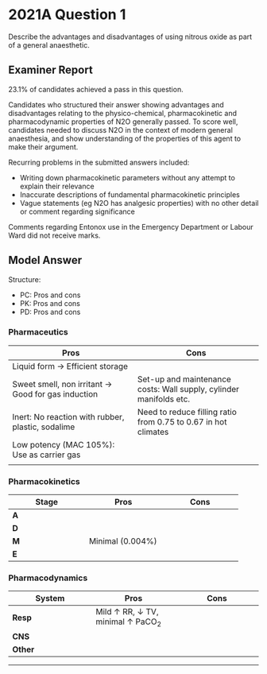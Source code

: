 # 2021A Question 1

Describe the advantages and disadvantages of using nitrous oxide as part of a general anaesthetic.


## Examiner Report

23.1% of candidates achieved a pass in this question.

Candidates who structured their answer showing advantages and disadvantages relating to the physico-chemical, pharmacokinetic and pharmacodynamic properties of N2O generally passed. To score well, candidates needed to discuss N2O in the context of modern general anaesthesia, and show understanding of the properties of this agent to make their argument.


Recurring problems in the submitted answers included:

* Writing down pharmacokinetic parameters without any attempt to explain their relevance
* Inaccurate descriptions of fundamental pharmacokinetic principles
* Vague statements (eg N2O has analgesic properties) with no other detail or comment regarding significance


Comments regarding Entonox use in the Emergency Department or Labour Ward did not receive marks.

## Model Answer

Structure:

* PC: Pros and cons
* PK: Pros and cons
* PD: Pros and cons

### Pharmaceutics


|Pros|Cons|
| -- | -- |
| Liquid form → Efficient storage|<p>- Impurities from manufacturing: NH~3~, N~2~, NO, NO~2~</p><p>- e.g. NO~2~: Airway damage, headache, heart failure</p>|
| Sweet smell, non irritant → Good for gas induction| Set-up and maintenance costs: Wall supply, cylinder manifolds etc.|
| Inert: No reaction with rubber, plastic, sodalime| Need to reduce filling ratio from 0.75 to 0.67 in hot climates|
| Low potency (MAC 105%): Use as carrier gas|<p>- Entonox lamination: Occurs if below pseudocritical temperature (-6°C)</p><p>- Delivery of hyperoxic then hypoxic mixture</p>|
||<p>- Supports combustion, although not itself flammable</p><p>- Risk of fire, explosion in airway laser surgery</p><p>- Destructive to ozone layer</p>|

### Pharmacokinetics


|Stage|Pros|Cons|
| -- | -- | -- |
|**A**|<p>N~2~O 30x more soluble, blood-gas partition coefficient 0.47; equilibrates across membranes rapidly</p><p>Rapid onset during gas induction:</p><p>1) Concentration effect:</p><p>- Seen only with high volume carrier gases</p><p>- Switch from N~2~/O~2~ to N~2~O/O~2~</p><p>- Rapid uptake N~2~O from alveolus, but very slow output of N~2~</p><p>- ↓ Alveolar volume and pressure → Rapid inflow of N~2~O-rich fresh gas</p><p>- Accelerated ↑ FA/FI N~2~O</p><p>2) Second gas effect:</p><p>- Rapid uptake N~2~O, very slow output of N~2~</p><p>- Concentration of remaining alveolar gas</p><p>- Accelerated ↑ FA/FI volatile drug</p>||
|**D**|<p>- Low muscle:blood PC (1.2)</p><p>- Low fat:blood PC (2.3)</p><p>- Minimal accumulation in long case</p>|<p>Expansion of existing closed air spaces:</p><p>- ↑ Size pneumothorax</p><p>- ↑ Bowel gas → Difficult laparoscopy</p><p>- ↑ Ocular gas (if surgery using SF6)</p><p>- ↑ Pneumocephalus (if brain surgery)</p>|
|**M**| Minimal (0.004%)||
|**E**||<p>Diffusion hypoxia:</p><p>- Reverse of concentration effect</p><p>- N~2~O/O~2~ off, N~2~/O~2~ on</p><p>- N~2~O diffuses rapidly out of blood into alveolus</p><p>- N~2~ slow to be taken up from alveolus</p><p>- Dilution of alveolar O~2~ → Hypoxia</p>|

### Pharmacodynamics


|System|Pros|Cons|
| -- | -- | -- |
|**Resp**| Mild ↑ RR, ↓ TV, minimal ↑ PaCO~2~|<p>- ↑ RR, ↓ TV</p><p>- ↑ SNS output → ↑ PVR → ↑ RV strain</p><p>- Carrier gas → ↓ FiO~2~</p>|
|**CNS**|<p>- Additive with volatile anaesthetics<br>  (MAC-sparing)</p><p>- Analgesia (NMDA antagonist), may reduce risk of chronic pain</p>|<p>- MAC 105%, MAC-awake 67%; inadequate alone for anaesthesia</p><p>- Pro-emetic</p><p>- ↑ CBF</p><p>- Minimal effect on EEG; BIS/entropy unhelpful</p><p>- Euphoria, abuse potential</p>|
|**Other**|<p>- No vasodilation, MAC sparing → ↓ Bleeding</p><p>- Does not trigger MH</p>|<p>Mutagenesis:</p><p>- Oxidises cobalt atom in Vitamin B12, a cofactor for methionine synthetase</p><p>- Impaired DNA synthesis</p><p>- Megaloblastic anaemia</p><p>- Subacute combined degeneration of the cord (chronic abuse)</p><p>- Teratogenesis</p>|


--- 

 